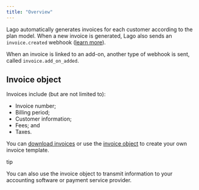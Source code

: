 ```yaml
---
title: "Overview"
---
```


Lago automatically generates invoices for each customer according to the plan model. When a new invoice is generated, Lago also sends an `invoice.created` webhook ([learn more](/docs/api/webhooks/messages)).

When an invoice is linked to an add-on, another type of webhook is sent, called `invoice.add_on_added`.

## Invoice object[](#invoice-object "Direct link to heading")

Invoices include (but are not limited to):

* Invoice number;
* Billing period;
* Customer information;
* Fees; and
* Taxes.

You can [download invoices](/docs/guide/invoicing/download-invoices) or use the [invoice object](/docs/api/invoices/invoice-object) to create your own invoice template.

tip

You can also use the invoice object to transmit information to your accounting software or payment service provider.